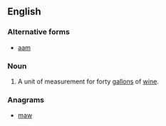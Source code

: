 ==English==

===Alternative forms===
* [[aam]]

===Noun===
{{en-noun}}

# {{obsolete}} A unit of measurement for forty [[gallon]]s of [[wine]].

===Anagrams===
* [[maw#English|maw]]